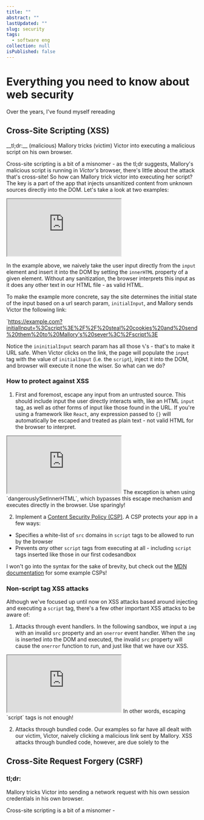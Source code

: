 ```yaml
---
title: ""
abstract: ""
lastUpdated: ""
slug: security
tags:
  - software eng
collection: null
isPublished: false
---
```


# Everything you need to know about web security

Over the years, I've found myself rereading

## Cross-Site Scripting (XSS)

<Info>
__tl;dr:__ (malicious) Mallory tricks (victim) Victor into executing a malicious script on his own browser.
</Info>

Cross-site scripting is a bit of a misnomer - as the tl;dr suggests, Mallory's malicious script is running in _Victor's_ browser, there's little about the attack that's cross-site! So how can Mallory trick victor into executing her script? The key is a part of the app that injects unsanitized content from unknown sources directly into the DOM. Let's take a look at two examples:

<iframe src="https://codesandbox.io/embed/gifted-shape-473yzc" style={{width:"75%", height: 200, border: 0, borderRadius: 4, overflow:"hidden" }}
   ></iframe>

In the example above, we naively take the user input directly from the `input` element and insert it into the DOM by setting the `innerHTML` property of a given element. Without any sanitization, the browser interprets this input as it does any other text in our HTML file - as valid HTML. 

To make the example more concrete, say the site determines the initial state of the input based on a url search param, `initialInput`, and Mallory sends Victor the following link:

`https://example.com?initialInput=%3Cscript%3E%2F%2F%20steal%20cookies%20and%20send%20them%20to%20Mallory's%20sever%3C%2Fscript%3E

Notice the `ininitialInput` search param has all those `%`'s - that's to make it URL safe. When Victor clicks on the link, the page will populate the `input` tag with the value of `initialInput` (i.e. the `script`), inject it into the DOM, and browser will execute it none the wiser. So what can we do?

### How to protect against XSS

1. First and foremost, escape any input from an untrusted source. This should include input the user directly interacts with, like an HTML `input` tag, as well as other forms of input like those found in the URL. If you're using a framework like `React`, any expression passed to `{}` will automatically be escaped and treated as plain text - not valid HTML for the browser to interpret.

<iframe src="https://codesandbox.io/embed/naughty-waterfall-fs2c4c" style={{width:"75%", height: 200, border: 0, borderRadius: 4, overflow:"hidden" }}
   ></iframe>

<Info>
The exception is when using `dangerouslySetInnerHTML`, which bypasses this escape mechanism and executes directly in the browser. Use sparingly!
</Info>

2. Implement a [Content Security Policy (CSP)](https://developer.mozilla.org/en-US/docs/Web/HTTP/CSP). A CSP protects your app in a few ways:
  - Specifies a white-list of `src` domains in `script` tags to be allowed to run by the browser
  - Prevents _any_ other `script` tags from executing at all - including `script` tags inserted like those in our first codesandbox

I won't go into the syntax for the sake of brevity, but check out the [MDN documentation](https://developer.mozilla.org/en-US/docs/Web/HTTP/CSP#examples_common_use_cases) for some example CSPs!

### Non-script tag XSS attacks 

Although we've focused up until now on XSS attacks based around injecting and executing a `script` tag, there's a few other important XSS attacks to be aware of:

1. Attacks through event handlers. In the following sandbox, we input a `img` with an invalid `src` property and an `onerror` event handler. When the `img` is inserted into the DOM and executed, the invalid `src` property will cause the `onerror` function to run, and just like that we have our XSS. 

<iframe src="https://codesandbox.io/embed/img-onerror-xss-4m7f5z" style={{width:"75%", height: 200, border: 0, borderRadius: 4, overflow:"hidden" }}
   ></iframe>
In other words, escaping `script` tags is not enough!

2. Attacks through bundled code. Our examples so far have all dealt with our victim, Victor, naively clicking a malicious link sent by Mallory. XSS attacks through bundled code, however, are due solely to the 


## Cross-Site Request Forgery (CSRF)

### tl;dr:
Mallory tricks Victor into sending a network request with his own session credentials in his own browser.

Cross-site scripting is a bit of a misnomer - 
